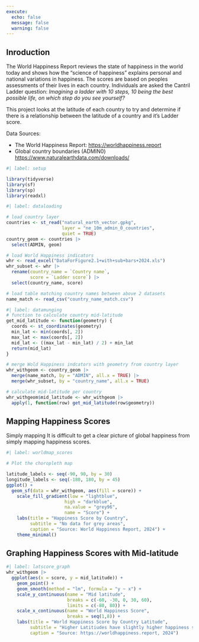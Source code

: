 ```yaml
---
execute: 
  echo: false
  message: false
  warning: false
---
```

## Inroduction

The World Happiness Report reviews the state of happiness in the world today and shows how the "science of happiness" explains personal and national variations in happiness.
The scores are based on peoples assessments of their lives in each country.
Individuals are asked the Cantril Ladder question:
*Imagining a ladder with 10 steps, 10 being the best possible life, on which step do you see yourself?*

This project looks at the latitude of each country to try and determine if there is a relationship between
the latitude of a country and it's Ladder score.

Data Sources:

* The World Happiness Report: <https://worldhappiness.report>
* Global country boundaries (ADMIN0) <https://www.naturalearthdata.com/downloads/>
 

```r
#| label: setup

library(tidyverse)
library(sf)
library(sp)
library(readxl)

```

```r
#| label: dataloading

# load country layer
countries <- st_read("natural_earth_vector.gpkg",
                     layer = "ne_10m_admin_0_countries",
                     quiet = TRUE)
country_geom <- countries |>
  select(ADMIN, geom)

# load World Happiness indicators
whr <- read_excel("DataForFigure2.1+with+sub+bars+2024.xls")
whr_subset <- whr |>
  rename(country_name = `Country name`,
         score = `Ladder score`) |>
  select(country_name, score)

# load table matching country names between above 2 datasets
name_match <- read_csv("country_name_match.csv")

```


```r
#| label: datamunging
# function to calculate country mid-latitude
get_mid_latitude <- function(geometry) {
  coords <- st_coordinates(geometry)
  min_lat <- min(coords[, 2])
  max_lat <- max(coords[, 2])
  mid_lat <- ((max_lat - min_lat) / 2) + min_lat
  return(mid_lat)
}

# merge Wold Happiness indcators with geometry from country layer
whr_withgeom <- country_geom |>
  merge(name_match, by = "ADMIN", all.x = TRUE) |>
  merge(whr_subset, by = "country_name", all.x = TRUE)

# calculate mid-latitude per country
whr_withgeom$mid_latitude <- whr_withgeom |>
  apply(1, function(row) get_mid_latitude(row$geometry))

```

## Mapping Happiness Scores
Simply mapping It is difficult to get a clear picture of global happiness from simply mapping happiness scores.

```r
#| label: worldmap_scores

# Plot the choropleth map

latitude_labels <- seq(-90, 90, by = 30)
longitude_labels <- seq(-180, 180, by = 45)
ggplot() +
  geom_sf(data = whr_withgeom, aes(fill = score)) +
    scale_fill_gradient(low = "lightblue",
                      high = "darkblue",
                      na.value = "grey96",
                      name = "Score") +
    labs(title = "Happiness Score by Country",
         subtitle = "No data for grey areas",
         caption = "Source: World Happiness Report, 2024") +
    theme_minimal() 

```

## Graphing Happiness Scores with Mid-latitude

```r
#| label: latscore_graph
whr_withgeom |>
  ggplot(aes(x = score, y = mid_latitude)) +
    geom_point() +
    geom_smooth(method = "lm", formula = "y ~ x") +
    scale_y_continuous(name = "Mid latitude",
                       breaks = c(-60, -30, 0, 30, 60),
                       limits = c(-80, 80)) +
    scale_x_continuous(name = "World Happiness Score",
                       breaks = seq(1,8)) +
    labs(title = "World Happiness Score by Country Latitude",
         subtitle = "Higher Latitiudes have slightly higher happiness scores",
         caption = "Source: https://worldhappiness.report, 2024")

```

